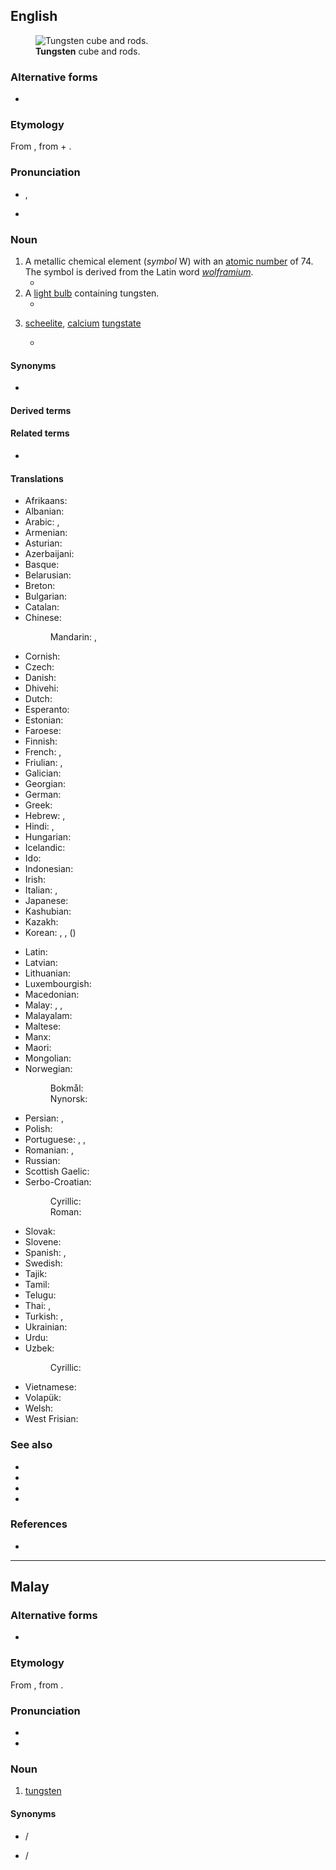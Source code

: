 ==English==
{{wikipedia}}
{{elements|W|tantalum|Ta|rhenium|Re}}
[[File:Wolfram evaporated crystals and 1cm3 cube.jpg|thumb|'''Tungsten''' cube and rods.]]

===Alternative forms===
* {{l|en|tungstenum}}

===Etymology===
From {{bor|en|sv|tungsten||scheelite}}, from {{m|sv|tung||heavy}} + {{m|sv|sten||stone}}.

===Pronunciation===
* {{a|US}} {{enPR|tŭng'stən}}, {{IPA|/ˈtʌŋstən/|lang=en}}
* {{audio|En-us-tungsten.ogg|Audio (US)|lang=en}}

===Noun===
{{en-noun|~}}

# A metallic chemical element (''symbol'' W) with an [[atomic number]] of 74. The symbol is derived from the Latin word ''[[wolframium]]''.
#* {{quote-journal|lang=en|date=1990-04-07|author=Ivan Amato|title=Getting a feel for atoms: 'magic wrist' takes scientists into a new sensory realm|journal={{w|Science News}}|url=https://www.thefreelibrary.com/Getting+a+feel+for+atoms%3a+%27magic+wrist%27+takes+scientists+into+a+new...-a08922035|passage=So far they have built and used a prototype robot to make millionth-of-a-meter scratches in aluminum with a fine '''tungsten''' needle.}}
# A [[light bulb]] containing tungsten.
#* {{quote-journal|lang=en|year=1909|author=E. A. Baily|title=The Tungsten Lamp Situation in Various Cities|journal=Electrical Age|volume=XL|number=10|page=262|pageurl=https://books.google.com/books?id=hk88AQAAMAAJ&pg=PA262|passage=We have several business houses where '''tungstens''' are used as window lights only, and find that in nearly every one the wiring was arranged to get more light, leaving the consumption about the same.}}
# {{lb|en|mineral|obsolete}} [[scheelite]], [[calcium]] [[tungstate]]
#* {{quote-journal|lang=en|year=1783|title=[Review of] Outlines of Mineralogy|journal=[[w:Monthly Review (London)|Monthly Review]]|volume=LXX|number=VII|page=47|pageurl=https://books.google.com/books?id=kjEoAAAAYAAJ&pg=PA48#v=onepage&q&f=false|passage=We apprehend that this is not the acid of a ''calx ponderoſa,'' but rather a diſtinct acid conjoined to common calcareous earth, ſince, in fact, in another place, § 97, the '''tungſten''' is mentioned as a calx ſaturated with a ''peculiar acid,'' perhaps of a metallic nature, for which the author himſelf refers us to the above § 33, and ſeems to think it the ſame as the acid there mentioned.}}

====Synonyms====
* {{l|en|wolfram}}

====Derived terms====
{{der4|en|eka-tungsten|ferrotungsten|tungstenane|tungsten carbide|[[tungsten disulfide]], [[tungsten disulphide]]|tungsten fluoride|tungsten-halogen lamp|tungsten hexafluoride|tungstenic|tungsten iodide|tungsteniferous|tungstenite|tungstenitic|tungsten lamp|tungsten oxide|tungsten-steel|[[tungsten sulfide]], [[tungsten sulphide]]|tungsten trioxide|tungstic|tungstite|tungsto-|tungstous}}

====Related terms====
* {{l|en|tungstate}}

====Translations====
{{trans-top|chemical element}}
* Afrikaans: {{t+|af|wolfram}}
* Albanian: {{t+|sq|volfram}}
* Arabic: {{t|ar|تُنْجَسْتِين|m|tr=tongastēn}}, {{t|ar|تُنْجَسْتِين|m}}
* Armenian: {{t+|hy|վոլֆրամ}}
* Asturian: {{t|ast|volframiu|m}}
* Azerbaijani: {{t+|az|volfram}}
* Basque: {{t+|eu|wolfram}}
* Belarusian: {{t|be|вальфрам|m|tr=valʹfrám|sc=Cyrl}}
* Breton: {{t+|br|tungsten}}
* Bulgarian: {{t|bg|волфрам|m|tr=vólfram}}
* Catalan: {{t+|ca|tungstè|m}}
* Chinese:
*: Mandarin: {{t+|cmn|鎢|sc=Hani}}, {{t+|cmn|钨|tr=wū|sc=Hani}}
* Cornish: {{t|kw|tungsten}}
* Czech: {{t+|cs|wolfram|m}}
* Danish: {{t+|da|wolfram}}
* Dhivehi: {{t-needed|dv}}
* Dutch: {{t+|nl|wolfraam|n}}
* Esperanto: {{t+|eo|volframo}}
* Estonian: {{t+|et|volfram}}
* Faroese: {{t|fo|wolfram}}
* Finnish: {{t+|fi|volframi}}
* French: {{t+|fr|tungstène|m}}, {{t+|fr|wolfram|m}}
* Friulian: {{t|fur|tungsten}}, {{t|fur|volframi}}
* Galician: {{t+|gl|volframio|m}}
* Georgian: {{t|ka|ვოლფრამი}}
* German: {{t+|de|Wolfram|n}}
* Greek: {{t+|el|βολφράμιο|n}}
* Hebrew: {{t|he|טונגסט|m|tr=tungstén|sc=Hebr}}, {{t|he|וולפרם|m|tr=volfrám|sc=Hebr}}
* Hindi: {{t|hi|टंगस्टन|tr=ṭaṅgasṭan|sc=Deva}}, {{t|hi|चण्डातु|tr=chandaatu|sc=Deva}}
* Hungarian: {{t+|hu|volfrám}}
* Icelandic: {{t+|is|þungsteinn}}
* Ido: {{t+|io|wolframo}}
* Indonesian: {{t+|id|wolfram}}
* Irish: {{t|ga|tungstan}}
* Italian: {{t+|it|tungsteno|m}}, {{t|it|wolframio|m}}
* Japanese: {{t+|ja|タングステン|tr=tangusuten}}
* Kashubian: {{t|csb|wòlfram}}
* Kazakh: {{t+|kk|вольфрам|tr=vol’fram}}
* Korean: {{t+|ko|텅스텐}}, {{t|ko|볼프람}}, {{t+|ko|중석}} ({{t+|ko|重石}})
{{trans-mid}}
* Latin: {{t+|la|wolframium}}
* Latvian: {{t|lv|volframs|m}}
* Lithuanian: {{t+|lt|volframas|m}}
* Luxembourgish: {{t|lb|Wolfram}}
* Macedonian: {{t|mk|волфрам|m|tr=volfrám|sc=Cyrl}}
* Malay: {{t|ms|siamang}}, {{t|ms|tungsten}}, {{t|ms|wolfram}}
* Malayalam: {{t-needed|ml}}
* Maltese: {{t|mt|tangstinn}}
* Manx: {{t|gv|tungsten}}
* Maori: {{t|mi|tangitene}}
* Mongolian: {{t|mn|больфрам|tr=bolʹfrám|sc=Cyrl}}
* Norwegian:
*: Bokmål: {{t|nb|wolfram|n}}
*: Nynorsk: {{t+|nn|wolfram|n}}
* Persian: {{t+|fa|تنگستن|tr=tangesten|sc=fa-Arab}}, {{t|fa|ولفرام|tr=volfrâm|sc=fa-Arab}}
* Polish: {{t+|pl|wolfram}}
* Portuguese: {{t+|pt|tungstênio|m}}, {{t+|pt|tungsténio|m}}, {{t+|pt|volfrâmio|m}}
* Romanian: {{t+|ro|tungsten|n}}, {{t+|ro|wolfram}}
* Russian: {{t+|ru|вольфра́м|m}}
* Scottish Gaelic: {{t|gd|tungstan}}
* Serbo-Croatian:
*: Cyrillic: {{t|sh|волфрам|m|sc=Cyrl}}
*: Roman: {{t+|sh|volfram|m}}
* Slovak: {{t|sk|wolfram}}
* Slovene: {{t+|sl|volfram}}
* Spanish: {{t+|es|wolframio|m}}, {{t+|es|tungsteno|m}}
* Swedish: {{t+|sv|volfram}}
* Tajik: {{t|tg|вольфрам|tr=volʹfrám|sc=Cyrl}}
* Tamil: {{t|ta|தங்ஸ்தென்|tr=taństen|sc=Taml}}
* Telugu: {{t|te|తుంగస్థము}}
* Thai: {{t|th|ทังสเตน}}, {{t|th|วุลแฟรม|tr=wulfraem}}
* Turkish: {{t+|tr|volfram}}, {{t+|tr|tungsten}}
* Ukrainian: {{t|uk|вольфрам|m|tr=volʹfrám|sc=Cyrl}}
* Urdu: {{t-needed|ur}}
* Uzbek: {{t|uz|vol’fram}}
*: Cyrillic: {{t+|uz|вольфрам|sc=Cyrl}}
* Vietnamese: {{t|vi|vonfam}}
* Volapük: {{t+|vo|volframin}}
* Welsh: {{t+|cy|twngsten}}
* West Frisian: {{t|fy|wolfraam}}
{{trans-bottom}}

===See also===
* {{l|en|ferberite}}
* {{l|en|huebnerite}}
* {{l|en|scheelite}}
* {{l|en|wolframite}}

===References===
* {{R:Lexico}}

----

==Malay==
{{wikipedia|lang=ms}}
{{elements|W|tantalum|Ta|renium|Re|lang=ms}}

===Alternative forms===
* {{l|ms|توڠستن|sc=Arab}}

===Etymology===
From {{etyl|en|ms}} {{m|en|tungsten}}, from {{etyl|sv|ms}} {{m|sv|tungsten||scheelite}}.

===Pronunciation===
* {{IPA|[tuŋstən]|lang=ms}}
* {{rhymes|stən|ən|lang=ms}}

===Noun===
{{head|ms|noun|Jawi spelling|توڠستن}}

# [[#English|tungsten]] {{gloss|chemical element}}

====Synonyms====
* {{l|ms|siamang}} / {{l|ms|سيامڠ|sc=Arab}}
* {{l|ms|wolfram}} / {{l|ms|وولفرم|sc=Arab}}